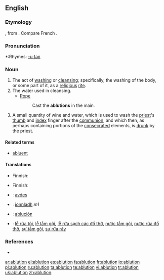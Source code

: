 ==English==

===Etymology===
{{L.}} {{term|ablutio}}, from {{term|abluo|abluō|wash away}}.  Compare French {{term|ablution|lang=fr}}.

===Pronunciation===
*:Rhymes: [[Rhymes:English:-uːʃən|-uːʃən]]
{{rfap}}

===Noun===
{{en-noun}}

# The act of [[washing]] or [[cleansing]]; specifically, the washing of the body, or some part of it, as a [[religious]] [[rite]].
# The water used in cleansing.
#*[[Pope]]
#*:Cast the '''ablutions''' in the main.
# {{context|Roman Catholic Church}} A small quantity of wine and water, which is used to wash the [[priest]]'s [[thumb]] and [[index]] finger after the [[communion]], and which then, as perhaps containing portions of the [[consecrated]] elements, is [[drunk]] by the priest.

====Related terms====
* [[abluent]]

====Translations====
{{trans-top|the act of washing or cleansing}}
* Finnish: {{t|fi|peseytyminen}}
{{trans-mid}}
{{trans-bottom}}

{{trans-top|the water used in cleansing}}
* Finnish: {{t|fi|pesuvesi}}
{{trans-mid}}
{{trans-bottom}}

{{trans-top|Roman Catholic Church: a small quantity of wine and water}}
{{trans-mid}}
{{trans-bottom}}

{{checktrans-top}}
*{{ttbc|Albanian}}: [[avdes]]
*{{ttbc|Irish}}: [[ionnladh]] ''m1''
*{{ttbc|Spanish}}: [[ablución]] {{f}}
*{{ttbc|Vietnamese}}: [[lễ rửa tội]], [[lễ tắm gội]], [[lễ rửa sạch các đồ thờ]], [[nước tắm gội]], [[nước rửa đồ thờ]], [[sự tắm gội]], [[sự rửa ráy]]
{{checktrans-bottom}}

===References===
*{{R:1913}}

[[ar:ablution]]
[[el:ablution]]
[[es:ablution]]
[[fa:ablution]]
[[fr:ablution]]
[[io:ablution]]
[[pl:ablution]]
[[ru:ablution]]
[[ta:ablution]]
[[te:ablution]]
[[vi:ablution]]
[[tr:ablution]]
[[uk:ablution]]
[[zh:ablution]]